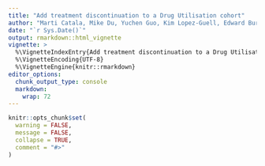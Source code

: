 ---
title: "Add treatment discontinuation to a Drug Utilisation cohort"
author: "Marti Catala, Mike Du, Yuchen Guo, Kim Lopez-Guell, Edward Burn, Xintong Li"
date: "`r Sys.Date()`"
output: rmarkdown::html_vignette
vignette: >
  %\VignetteIndexEntry{Add treatment discontinuation to a Drug Utilisation cohort}
  %\VignetteEncoding{UTF-8}
  %\VignetteEngine{knitr::rmarkdown}
editor_options: 
  chunk_output_type: console
  markdown: 
    wrap: 72
---

```{r, include = FALSE}
knitr::opts_chunk$set(
  warning = FALSE,
  message = FALSE,
  collapse = TRUE,
  comment = "#>"
)
```
